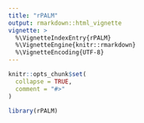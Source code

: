 ---
title: "rPALM"
output: rmarkdown::html_vignette
vignette: >
  %\VignetteIndexEntry{rPALM}
  %\VignetteEngine{knitr::rmarkdown}
  %\VignetteEncoding{UTF-8}
---

```{r, include = FALSE}
knitr::opts_chunk$set(
  collapse = TRUE,
  comment = "#>"
)
```

```{r setup}
library(rPALM)
```
